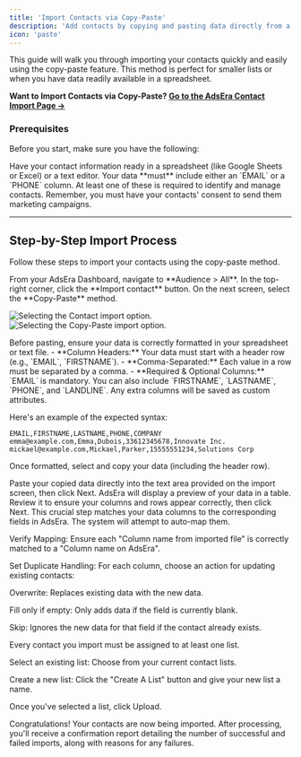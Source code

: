 ```yaml
---
title: 'Import Contacts via Copy-Paste'
description: 'Add contacts by copying and pasting data directly from a spreadsheet without needing to upload a file.'
icon: 'paste'
---
```


This guide will walk you through importing your contacts quickly and easily using the copy-paste feature. This method is perfect for smaller lists or when you have data readily available in a spreadsheet.

**Want to Import Contacts via Copy-Paste? [Go to the AdsEra Contact Import Page &rarr;](https://app.adsera.in/dashboard/contact/import/option)**

### Prerequisites

Before you start, make sure you have the following:

<CardGroup>
  <Card title="Contact Data Ready" icon="file-excel">
    Have your contact information ready in a spreadsheet (like Google Sheets or Excel) or a text editor.
  </Card>
  <Card title="Required Identifier" icon="key">
    Your data **must** include either an `EMAIL` or a `PHONE` column. At least one of these is required to identify and manage contacts.
  </Card>
  <Card title="Contact Consent" icon="user-check">
    Remember, you must have your contacts' consent to send them marketing campaigns.
  </Card>
</CardGroup>

---

## Step-by-Step Import Process

Follow these steps to import your contacts using the copy-paste method.


<Steps>
<Step title="1. Navigate to the Import Screen">
From your AdsEra Dashboard, navigate to **Audience > All**. In the top-right corner, click the **Import contact** button. On the next screen, select the **Copy-Paste** method.

![Selecting the Contact import option.](https://sgp1.digitaloceanspaces.com/whatsera/68f34ab8-647d-4f67-9d37-f1b7d7012b5d_import_contact.png)
![Selecting the Copy-Paste import option.](https://sgp1.digitaloceanspaces.com/whatsera/ca2992ad-1052-4a83-b5d6-1b83ba46b4ac_contact_copy_paste.png)

</Step>

<Step title="2. Format and Copy Your Data">
Before pasting, ensure your data is correctly formatted in your spreadsheet or text file.
- **Column Headers:** Your data must start with a header row (e.g., `EMAIL`, `FIRSTNAME`).
- **Comma-Separated:** Each value in a row must be separated by a comma.
- **Required & Optional Columns:** `EMAIL` is mandatory. You can also include `FIRSTNAME`, `LASTNAME`, `PHONE`, and `LANDLINE`. Any extra columns will be saved as custom attributes.

Here's an example of the expected syntax:
```csv
EMAIL,FIRSTNAME,LASTNAME,PHONE,COMPANY
emma@example.com,Emma,Dubois,33612345678,Innovate Inc.
mickael@example.com,Mickael,Parker,15555551234,Solutions Corp
```
Once formatted, select and copy your data (including the header row).
</Step>

<Step title="3. Paste Your Data">
Paste your copied data directly into the text area provided on the import screen, then click Next.
</Step>

<Step title="4. Confirm Your Data">
AdsEra will display a preview of your data in a table. Review it to ensure your columns and rows appear correctly, then click Next.
</Step>
<Step title="5. Map Your Fields">
This crucial step matches your data columns to the corresponding fields in AdsEra. The system will attempt to auto-map them.

Verify Mapping: Ensure each "Column name from imported file" is correctly matched to a "Column name on AdsEra".

Set Duplicate Handling: For each column, choose an action for updating existing contacts:

Overwrite: Replaces existing data with the new data.

Fill only if empty: Only adds data if the field is currently blank.

Skip: Ignores the new data for that field if the contact already exists.

</Step>

<Step title="6. Assign to a Contact List">
Every contact you import must be assigned to at least one list.

Select an existing list: Choose from your current contact lists.

Create a new list: Click the "Create A List" button and give your new list a name.

Once you've selected a list, click Upload.
</Step>

<Step title="7. Review the Confirmation Report">
Congratulations! Your contacts are now being imported. After processing, you'll receive a confirmation report detailing the number of successful and failed imports, along with reasons for any failures.
</Step>
</Steps>
